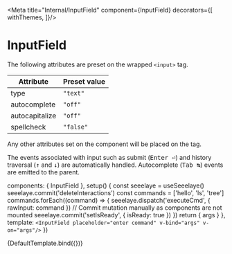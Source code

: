


<Meta
  title="Internal/InputField"
  component={InputField}
  decorators={[
    withThemes,
  ]}/>

# InputField

<Description of={InputField}/>

The following attributes are preset on the wrapped `<input>` tag.

| Attribute      | Preset value |
|----------------|--------------|
| type           | `"text"`     |
| autocomplete   | `"off"`      |
| autocapitalize | `"off"`      |
| spellcheck     | `"false"`    |

Any other attributes set on the component will be placed on the tag.

The events associated with input such as submit (<kbd>Enter ⏎</kbd>) and
history traversal (<kbd>↑</kbd> and <kbd>↓</kbd>) are automatically handled.
Autocomplete (<kbd>Tab ↹</kbd>) events are emitted to the parent.

  components: { InputField },
  setup() {
    const seeelaye = useSeeelaye()
    seeelaye.commit('deleteInteractions')
    const commands = ['hello', 'ls', 'tree']
    commands.forEach((command) => {
      seeelaye.dispatch('executeCmd', { rawInput: command })
      // Commit mutation manually as components are not mounted
      seeelaye.commit('setIsReady', { isReady: true })
    })
    return { args }
  },
  template: `
    <InputField
      placeholder="enter command"
      v-bind="args"
      v-on="args"/>
  `
})

<Canvas>
  <Story
    name="Default"
    argTypes={{
      complete: {
        description: 'emitted when Tab is pressed to autocomplete the command',
        action: 'complete',
      },
      error: {
        description: 'emitted when either end of history traversal is reached',
        action: 'error',
      }
    }}>
    {DefaultTemplate.bind({})}
  </Story>
</Canvas>
